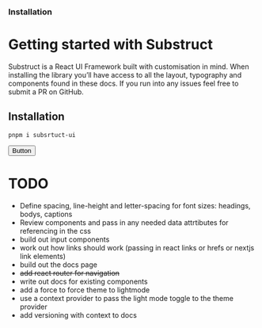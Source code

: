 
### Installation

# Getting started with Substruct

Substruct is a React UI Framework built with customisation in mind. When installing the library you’ll have access to all the layout, typography and components found in these docs. If you run into any issues feel free to submit a PR on GitHub.

## Installation

```
pnpm i subsrtuct-ui
```

<Button size={2}>Button</Button>

# TODO

- Define spacing, line-height and letter-spacing for font sizes: headings, bodys, captions
- Review components and pass in any needed data attrtibutes for referencing in the css
- build out input components
- work out how links should work (passing in react links or hrefs or nextjs link elements)
- build out the docs page
- <strike>add react router for navigation</strike>
- write out docs for existing components
- add a force to force theme to lightmode
- use a context provider to pass the light mode toggle to the theme provider
- add versioning with context to docs
